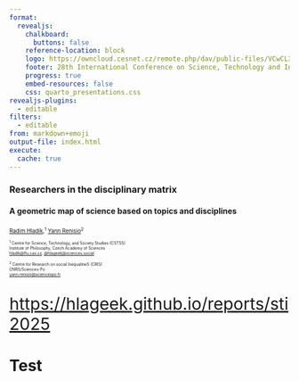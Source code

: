 ```yaml
---
format:
  revealjs: 
    chalkboard: 
      buttons: false
    reference-location: block 
    logo: https://owncloud.cesnet.cz/remote.php/dav/public-files/VCwCL371sI8okcL/cstss_A3_logomark_color_black.png 
    footer: 28th International Conference on Science, Technology and Innovation Indicators, Berlin, September 18-20, 2024
    progress: true
    embed-resources: false
    css: quarto_presentations.css
revealjs-plugins:
  - editable
filters:
  - editable
from: markdown+emoji
output-file: index.html
execute:
  cache: true
---
```



### Researchers in the disciplinary matrix
#### A geometric map of science based on topics and disciplines



:::{.absolute bottom="280" left="0" style="font-size: 70%;"}
[Radim Hladík](https://www.radimhladik.net/),<sup>1</sup> [Yann Renisio](https://www.sciencespo.fr/osc/fr/content/yann-renisio.html)<sup>2</sup>
:::

:::{.absolute bottom="90" left="0" style="font-size: 50%;"}

<sup>1</sup> Centre for Science, Technology, and Society Studies (CSTSS)<br>
Institute of Philosophy, Czech Academy of Sciences<br>
[hladik@flu.cas.cz](mailto:hladik@flu.cas.cz), [@hlageek@sciences.social](https://scholar.social/@hlageek)
<br><br>
<sup>2</sup> Centre for Research on social InequalitieS (CRIS)<br>
CNRS/Sciences-Po<br>
[yann.renisio@sciencespo.fr](mailto:yann.renisio@sciencespo.fr) 
:::

::: {.absolute width=518.966px height=50.9152px left=524.335px top=595.041px style="font-size: 30px;"}
[https://hlageek.github.io/reports/sti2025](https://hlageek.github.io/reports/sti2025){style="text-align: center"}
:::

# Test